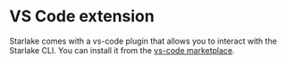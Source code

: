 # VS Code extension



Starlake comes with a vs-code plugin that allows you to interact with the Starlake CLI. 
You can install it from the [vs-code marketplace](https://marketplace.visualstudio.com/items?itemName=starlake.starlake).
